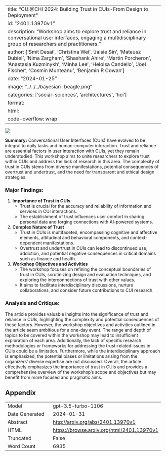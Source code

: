 
---
title: "CUI@CHI 2024: Building Trust in CUIs-From Design to Deployment"
id: "2401.13970v1"
description: "Workshop aims to explore trust and reliance in conversational user interfaces, engaging a multidisciplinary group of researchers and practitioners."
author: ['Smit Desai', 'Christina Wei', 'Jaisie Sin', 'Mateusz Dubiel', 'Nima Zargham', 'Shashank Ahire', 'Martin Porcheron', 'Anastasia Kuzminykh', 'Minha Lee', 'Heloisa Candello', 'Joel Fischer', 'Cosmin Munteanu', 'Benjamin R Cowan']
date: "2024-01-25"
image: "../../../bayesian-beagle.png"
categories: ['social-sciences', 'architectures', 'hci']
format:
  html:
    code-overflow: wrap
---

![](None)

**Summary:**
Conversational User Interfaces (CUIs) have evolved to be integral to daily tasks and human-computer interaction. Trust and reliance are essential factors in user interaction with CUIs, yet they remain understudied. This workshop aims to unite researchers to explore trust within CUIs and address the lack of research in this area. The complexity of trust in CUIs stems from diverse manifestations, potential consequences of overtrust and undertrust, and the need for transparent and ethical design strategies.

### Major Findings:
1. **Importance of Trust in CUIs**
    - Trust is crucial for the accuracy and reliability of information and services in CUI interactions.
    - The establishment of trust influences user comfort in sharing personal data and forging connections with AI-powered systems.

2. **Complex Nature of Trust**
    - Trust in CUIs is multifaceted, encompassing cognitive and affective elements, attitudinal and behavioral components, and context-dependent manifestations.
    - Overtrust and undertrust in CUIs can lead to discontinued use, addiction, and potential negative consequences in critical domains such as finance and health.

3. **Workshop Objectives and Activities**
    - The workshop focuses on refining the conceptual boundaries of trust in CUIs, scrutinizing design and evaluation techniques, and exploring the interconnections of trust with other values.
    - It aims to facilitate interdisciplinary discussions, nurture collaborations, and consider future contributions to CUI research.

### Analysis and Critique:
The article provides valuable insights into the significance of trust and reliance in CUIs, highlighting the complexity and potential consequences of these factors. However, the workshop objectives and activities outlined in the article seem ambitious for a one-day event. The range and depth of topics to be covered within the workshop may lead to insufficient exploration of each area. Additionally, the lack of specific research methodologies or frameworks for addressing the trust-related issues in CUIs could be a limitation. Furthermore, while the interdisciplinary approach is emphasized, the potential biases or limitations arising from the organizers' diverse expertise are not discussed. Overall, the article effectively emphasizes the importance of trust in CUIs and provides a comprehensive overview of the workshop's scope and objectives but may benefit from more focused and pragmatic aims.

## Appendix

|          |          |
|----------|----------|
| Model     | gpt-3.5-turbo-1106       |
| Date Generated     | 2024-01-31       |
| Abstract | [http://arxiv.org/abs/2401.13970v1](http://arxiv.org/abs/2401.13970v1)        |
| HTML     | [https://browse.arxiv.org/html/2401.13970v1](https://browse.arxiv.org/html/2401.13970v1)       |
| Truncated       | False       |
| Word Count       | 6935       |